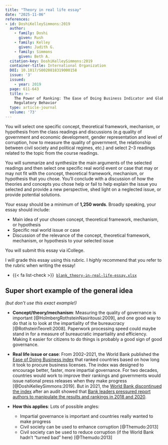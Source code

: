 ```yaml
---
title: "Theory in real life essay"
date: "2025-11-06"
references:
- id: DoshiKelleySimmons:2019
  author:
    - family: Doshi
      given: Rush
    - family: Kelley
      given: Judith G.
    - family: Simmons
      given: Beth A.
  citation-key: DoshiKelleySimmons:2019
  container-title: International Organization
  DOI: 10.1017/S0020818319000158
  issue: '3'
  issued:
    - year: 2019
  page: 611-643
  title: >-
    The Power of Ranking: The Ease of Doing Business Indicator and Global
    Regulatory Behavior
  type: article-journal
  volume: '73'
---
```


You will select one specific concept, theoretical framework, mechanism, or hypothesis from the class readings and discussions (e.g quality of government and economic development, gender representation and level of corruption, how to measure the quality of government, the relationship between civil society and political regimes, etc.) and select 2–3 readings related to the topic from the course readings. 

You will summarize and synthesize the main arguments of the selected readings and then select one specific real world event or case that may or may not fit with the concept, theoretical framework, mechanism, or hypothesis that you chose. You'll conclude with a discussion of how the theories and concepts you chose help or fail to help explain the issue you selected and provide a new perspective, shed light on a neglected issue, or provide potential solutions.

Your essay should be a minimum of **1,250 words**. Broadly speaking, your essay should include:

- Main idea of your chosen concept, theoretical framework, mechanism, or hypothesis
- Specific real world issue or case
- Discussion of the relevance of the concept, theoretical framework, mechanism, or hypothesis to your selected issue 

You will submit this essay via iCollege.

I will grade this essay using this rubric. I *highly* recommend that you refer to the rubric when writing the essay!

- {{< fa list-check >}}&ensp;[`blank_theory-in-real-life-essay.xlsx`](/files/rubrics/blank_theory-in-real-life-essay.xlsx)


## Super short example of the general idea

*(but don't use this exact example!)*

- **Concept/theory/mechanism**: Measuring the quality of governance is important [@HolmbergRothsteinNasiritousi:2009], and one good way to do that is to look at the impartiality of the bureaucracy [@RothsteinTeorell:2008]. Paperwork processing speed could maybe stand in for a measure of bureaucratic impartiality and efficiency. Making it easier for citizens to do things is probably a good sign of good governance.

- **Real life issue or case**: From 2002–2021, the World Bank published the [Ease of Doing Business index](https://en.wikipedia.org/wiki/Ease_of_doing_business_index) that ranked countries based on how long it took to procure business licenses. The index was designed to encourage better, faster, more impartial governance. For two decades, countries would work to improve their rankings and governments would issue national press releases when they make progress [@DoshiKelleySimmons:2019]. But in 2021, the [World Bank discontinued the index](https://www.worldbank.org/en/news/statement/2021/09/16/world-bank-group-to-discontinue-doing-business-report) after an audit showed that [Bank leaders pressured report authors to manipulate the results and rankings in 2018 and 2020](https://www.wsj.com/articles/world-bank-cancels-flagship-doing-business-report-after-investigation-11631811663). 

- **How this applies**: Lots of possible angles:
  - Impartial governance is important and countries really wanted to make progress
  - Civil society can be used to enhance corruption [@Themudo:2013]
  - Civil society can be used to reduce corruption (if the World Bank hadn't "turned bad" here) [@Themudo:2013]
